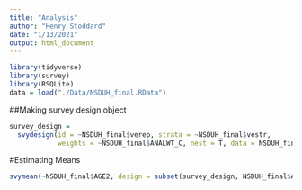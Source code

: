 ```yaml
---
title: "Analysis"
author: "Henry Stoddard"
date: "1/13/2021"
output: html_document
---
```


```r
library(tidyverse)
library(survey)
library(RSQLite)
data = load("./Data/NSDUH_final.RData")
```

##Making survey design object
```r
survey_design = 
  svydesign(id = ~NSDUH_final$verep, strata = ~NSDUH_final$vestr,
            weights = ~NSDUH_final$ANALWT_C, nest = T, data = NSDUH_final)
```

#Estimating Means

```r
svymean(~NSDUH_final$AGE2, design = subset(survey_design, NSDUH_final$AGE2 >= 7))
```

